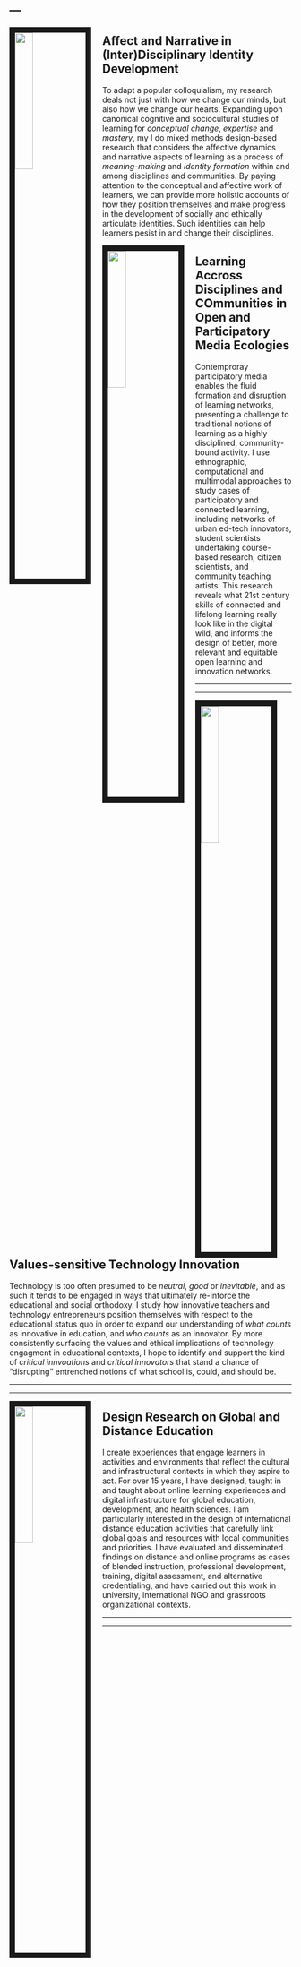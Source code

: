 ---
---

<link rel="stylesheet" href="styles.css" type="text/css">

<img src="./images/helping.jpg" style="width:25%; border:10px solid; margin-right: 20px" align="left">

## Affect and Narrative in (Inter)Disciplinary Identity Development

To adapt a popular colloquialism, my research deals not just with how we change our minds, but also how we change our hearts. Expanding upon canonical cognitive and sociocultural studies of learning for *conceptual change*, *expertise* and *mastery*, my I do mixed methods design-based research that considers the affective dynamics and narrative aspects of learning as a process of *meaning-making* and *identity formation* within and among disciplines and communities. By paying attention to the conceptual and affective work of learners, we can provide more holistic accounts of how they position themselves and make progress in the development of socially and ethically articulate identities. Such identities can help learners pesist in and change their disciplines.

<img src="./images/edtech_network.jpg" style="width:25%; border:10px solid; margin-right: 20px" align="left">

## Learning Accross Disciplines and COmmunities in Open and Participatory Media Ecologies

Contemproray participatory media enables the fluid formation and disruption of learning networks, presenting a challenge to traditional notions of learning as a highly disciplined, community-bound activity. I use ethnographic, computational and multimodal approaches to study cases of participatory and connected learning, including networks of urban ed-tech innovators, student scientists undertaking course-based research, citizen scientists, and community teaching artists. This research reveals what 21st century skills of connected and lifelong learning really look like in the digital wild, and informs the design of better, more relevant and equitable open learning and innovation networks. 

******
*******

<link rel="stylesheet" href="styles.css" type="text/css">

<img src="./images/tpack.jpg" style="width:25%; border:10px solid; margin-right: 20px" align="left">

## Values-sensitive Technology Innovation

Technology is too often presumed to be *neutral*, *good* or *inevitable*, and as such it tends to be engaged in ways that ultimately re-inforce the educational and social orthodoxy.  I study how innovative teachers and technology entrepreneurs position themselves with respect to the educational status quo in order to expand our understanding of *what counts* as innovative in education, and *who counts* as an innovator. By more consistently surfacing the values and ethical implications of technology engagment in educational contexts, I hope to identify and support the kind of *critical innvoations* and *critical innovators* that stand a chance of "disrupting" entrenched notions of what school is, could, and should be.  

************
******

<img src="./images/health_sys_trans.jpg" style="width:25%; border:10px solid; margin-right: 20px" align="left">

## Design Research on Global and Distance Education

I create experiences that engage learners in activities and environments that reflect the cultural and infrastructural contexts in which they aspire to act. For over 15 years, I have designed, taught in and taught about online learning experiences and digital infrastructure for global education, development, and health sciences.  I am particularly interested in the design of international distance education activities that carefully link global goals and resources with local communities and priorities.  I have evaluated and disseminated findings on distance and online programs as cases of blended instruction, professional development, training, digital assessment, and alternative credentialing, and have carried out this work in university, international NGO and grassroots organizational contexts. 

******
******
